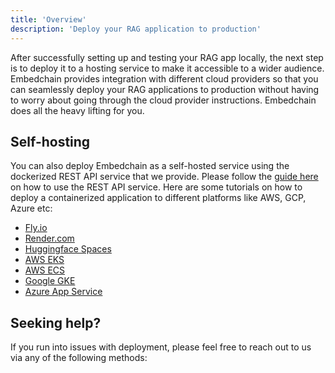 ```yaml
---
title: 'Overview'
description: 'Deploy your RAG application to production'
---
```


After successfully setting up and testing your RAG app locally, the next step is to deploy it to a hosting service to make it accessible to a wider audience. Embedchain provides integration with different cloud providers so that you can seamlessly deploy your RAG applications to production without having to worry about going through the cloud provider instructions. Embedchain does all the heavy lifting for you.

<CardGroup cols={4}>
  <Card title="Fly.io" href="/deployment/fly_io"></Card>
  <Card title="Modal.com" href="/deployment/modal_com"></Card>
  <Card title="Render.com" href="/deployment/render_com"></Card>
  <Card title="Streamlit.io" href="/deployment/streamlit_io"></Card>
  <Card title="Gradio.app" href="/deployment/gradio_app"></Card>
  <Card title="Huggingface.co" href="/deployment/huggingface_spaces"></Card>
  <Card title="Embedchain.ai" href="/deployment/embedchain_ai"></Card>
  <Card title="Self-hosting" href="#option-2-self-hosting"></Card>
</CardGroup>

## Self-hosting

You can also deploy Embedchain as a self-hosted service using the dockerized REST API service that we provide. Please follow the [guide here](/examples/rest-api) on how to use the REST API service. Here are some tutorials on how to deploy a containerized application to different platforms like AWS, GCP, Azure etc:

- [Fly.io](/deployment/fly_io)
- [Render.com](https://render.com/docs/deploy-an-image)
- [Huggingface Spaces](https://huggingface.co/new-space)
- [AWS EKS](https://docs.aws.amazon.com/eks/latest/userguide/sample-deployment.html)
- [AWS ECS](https://docs.aws.amazon.com/codecatalyst/latest/userguide/deploy-tut-ecs.html)
- [Google GKE](https://cloud.google.com/kubernetes-engine/docs/tutorials/hello-app)
- [Azure App Service](https://learn.microsoft.com/en-us/training/modules/deploy-run-container-app-service/)


## Seeking help?

If you run into issues with deployment, please feel free to reach out to us via any of the following methods:

<Snippet file="get-help.mdx" />
